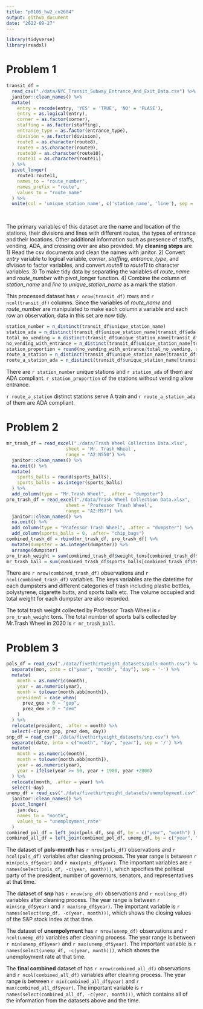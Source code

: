 ```yaml
---
title: "p8105_hw2_cn2604"
output: github_document
date: "2022-09-27"
---
```


```r
library(tidyverse)
library(readxl)
```
# Problem 1
```r
transit_df = 
  read_csv("./data/NYC_Transit_Subway_Entrance_And_Exit_Data.csv") %>% 
  janitor::clean_names() %>% 
  mutate(
    entry = recode(entry, 'YES' = 'TRUE', 'NO' = 'FLASE'),
    entry = as.logical(entry),
    corner = as.factor(corner),
    staffing = as.factor(staffing),
    entrance_type = as.factor(entrance_type),
    division = as.factor(division),
    route8 = as.character(route8),
    route9 = as.character(route9),
    route10 = as.character(route10),
    route11 = as.character(route11)
  ) %>% 
  pivot_longer(
    route1:route11,
    names_to = "route_number",
    names_prefix = "route",
    values_to = "route_name"
  ) %>% 
  unite(col = 'unique_station_name', c('station_name', 'line'), sep = ' ')
  
  
```
The primary variables of this dataset are the name and location of the stations, their divisions and lines with different routes, the types of entrance and their locations. Other additional information such as presence of staffs, vending, ADA, and crossing over are also provided.
My __cleaning steps__ are 
1) Read the csv documents and clean the names with janitor.
2) Convert _entry_ variable to logical variable, _corner_, _staffing_, _entrance_type_, and _division_ to factor variables, and convert _route8_ to _route11_ to character variables.
3) To make tidy data by separating the variables of _route_name_ and _route_number_ with pivot_longer function.
4) Combine the column of _station_name_ and _line_ to _unique_station_name_ as a mark the station.

This processed dataset has `r nrow(transit_df)` rows and `r ncol(transit_df)` columns. Since the variables of  _route_name_ and _route_number_ are manipulated to make each column a variable and each row an observation, data in this set are now tidy. 

```r
station_number = n_distinct(transit_df$unique_station_name)
station_ada = n_distinct(transit_df$unique_station_name[transit_df$ada == TRUE])
total_no_vending = n_distinct(transit_df$unique_station_name[transit_df$vending == 'NO'])
no_vending_with_entrance = n_distinct(transit_df$unique_station_name[transit_df$vending == 'NO' & transit_df$entry == TRUE])
station_proportion = round(no_vending_with_entrance/total_no_vending, digits = 2)
route_a_station = n_distinct(transit_df$unique_station_name[transit_df$route_name == 'A'])
route_a_station_ada = n_distinct(transit_df$unique_station_name[transit_df$route_name == 'A' & transit_df$ada == TRUE])
```

There are `r station_number` unique stations and `r station_ada` of them are ADA compliant. `r station_proportion` of the stations without vending allow entrance.

`r route_a_station` distinct stations serve A train and `r route_a_station_ada` of them are ADA compliant.

# Problem 2

```r
mr_trash_df = read_excel("./data/Trash Wheel Collection Data.xlsx",
                      sheet = 'Mr. Trash Wheel',
                      range = "A2:N550") %>% 
  janitor::clean_names() %>% 
  na.omit() %>% 
  mutate(
    sports_balls = round(sports_balls),
    sports_balls = as.integer(sports_balls)
  ) %>% 
  add_column(type = "Mr.Trash Wheel", .after = "dumpster")
pro_trash_df = read_excel("./data/Trash Wheel Collection Data.xlsx",
                      sheet = 'Professor Trash Wheel',
                      range = "A2:M97") %>% 
  janitor::clean_names() %>% 
  na.omit() %>% 
  add_column(type = "Professor Trash Wheel", .after = "dumpster") %>% 
  add_column(sports_balls = 0, .after= "chip_bags")
combined_trash_df = rbind(mr_trash_df, pro_trash_df) %>% 
  mutate(dumpster = as.integer(dumpster)) %>% 
  arrange(dumpster)
pro_trash_weight = sum(combined_trash_df$weight_tons[combined_trash_df$type == "Professor Trash Wheel"])
mr_trash_ball = sum(combined_trash_df$sports_balls[combined_trash_df$type == "Mr.Trash Wheel" & combined_trash_df$year == 2020])
```
There are `r nrow(combined_trash_df)` observations and `r ncol(combined_trash_df)` variables. The keys variables are the datetime for each dumpsters and different categories of trash including plastic bottles, polystyrene, cigarette butts, and sports balls etc. The volume occupied and total weight for each dumpster are also recorded. 

The total trash weight collected by Professor Trash Wheel is `r pro_trash_weight` tons. The total number of sports balls collected by Mr.Trash Wheel in 2020 is `r mr_trash_ball`.

# Problem 3

```r
pols_df = read_csv("./data/fivethirtyeight_datasets/pols-month.csv") %>% 
  separate(mon, into = c("year", "month", "day"), sep = '-') %>% 
  mutate(
    month = as.numeric(month),
    year = as.numeric(year),
    month = tolower(month.abb[month]),
    president = case_when(
      prez_gop > 0 ~ "gop",
      prez_dem > 0 ~ "dem"
    )
  ) %>% 
  relocate(president, .after = month) %>% 
  select(-c(prez_gop, prez_dem, day))
snp_df = read_csv("./data/fivethirtyeight_datasets/snp.csv") %>% 
  separate(date, into = c("month", "day", "year"), sep = '/') %>% 
  mutate(
    month = as.numeric(month),
    month = tolower(month.abb[month]),
    year = as.numeric(year),
    year = ifelse(year >= 50, year + 1900, year +2000)
  ) %>% 
  relocate(month, .after = year) %>% 
  select(-day)
unemp_df = read_csv("./data/fivethirtyeight_datasets/unemployment.csv") %>% 
  janitor::clean_names() %>%
  pivot_longer(
    jan:dec,
    names_to = "month",
    values_to = "unemployment_rate"
  )
combined_pol_df = left_join(pols_df, snp_df, by = c("year", "month") )
combined_all_df = left_join(combined_pol_df, unemp_df, by = c("year", "month"))
```
The dataset of __pols-month__ has `r nrow(pols_df)` observations and `r ncol(pols_df)` variables after cleaning process. The year range is between `r min(pols_df$year)` and `r max(pols_df$year)`. The important variables are `r names(select(pols_df, -c(year, month)))`, which specifies the political party of the president, number of governors, senators, and representatives at that time.

The dataset of __snp__ has `r nrow(snp_df)` observations and `r ncol(snp_df)` variables after cleaning process. The year range is between `r min(snp_df$year)` and `r max(snp_df$year)`. The important variable is `r names(select(snp_df, -c(year, month)))`, which shows the closing values of the S&P stock index at that time.

The dataset of __unempolyment__ has `r nrow(unemp_df)` observations and `r ncol(unemp_df)` variables after cleaning process. The year range is between `r min(unemp_df$year)` and `r max(unemp_df$year)`. The important variable is `r names(select(unemp_df, -c(year, month)))`, which shows the unemployment rate at that time.

The __final combined__ dataset of has `r nrow(combined_all_df)` observations and `r ncol(combined_all_df)` variables after cleaning process. The year range is between `r min(combined_all_df$year)` and `r max(combined_all_df$year)`. The important variable is `r names(select(combined_all_df, -c(year, month)))`, which contains all of the information from the datasets above and the time.